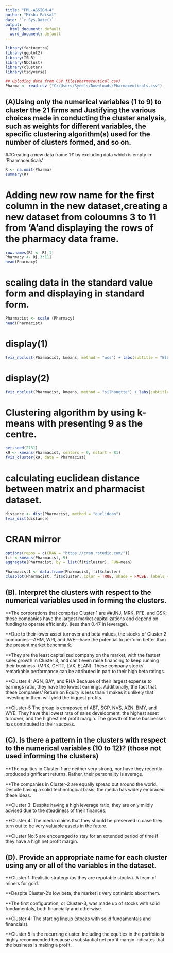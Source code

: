 ---
title: "FML-ASSIGN-4"
author: "Misba Faisal"
date: '`r Sys.Date()`'
output:
  html_document: default
  word_document: default
---

```{R}
library(factoextra)
library(ggplot2) 
library(ISLR) 
library(NbClust) 
library(cluster)
library(tidyverse)
```


```{r}
## Uploding data from CSV file(pharmaceutical.csv)
Pharma <- read.csv ("C:/Users/Syed's/Downloads/Pharmaceuticals.csv")
```

## (A)Using only the numerical variables (1 to 9) to cluster the 21 firms and Justifying the various choices made in conducting the cluster analysis, such as weights for different variables, the specific clustering algorithm(s) used for the number of clusters formed, and so on.

##Creating a new data frame 'R' by excluding data which is empty in 'Pharmaceuticals'


```{r}
R <- na.omit(Pharma) 
summary(R)
```
# Adding new row name for the first column in the new dataset,creating a new dataset from coloumns 3 to 11 from 'A'and displaying the rows of the pharmacy data frame.
```{r}
row.names(R) <- R[,1]
Pharmacy <- R[,3:11]
head(Pharmacy)
```
# scaling data in the standard value form and displaying in standard form.
```{r}
Pharmacist <- scale (Pharmacy)
head(Pharmacist)

```
# display(1)
```{r}
fviz_nbclust(Pharmacist, kmeans, method = "wss") + labs(subtitle = "Elbow Method")
```

# display(2)

```{r}
fviz_nbclust(Pharmacist, kmeans, method = "silhouette") + labs(subtitle = "silhouette Method")
```

# Clustering algorithm by using k-means with presenting 9 as the centre.

```{r}
set.seed(2731)
k9 <- kmeans(Pharmacist, centers = 9, nstart = 81)
fviz_cluster(k9, data = Pharmacist)
```
# calculating euclidean distance between matrix and pharmacist dataset.
```{r}
distance <- dist(Pharmacist, method = "euclidean") 
fviz_dist(distance)
```
# CRAN mirror
```{r}
options(repos = c(CRAN = "https://cran.rstudio.com/"))
fit <-kmeans(Pharmacist, 9) 
aggregate(Pharmacist, by = list(fit$cluster), FUN=mean)
```
```{r}
Pharmacist1 <- data.frame(Pharmacist, fit$cluster) 
clusplot(Pharmacist, fit$cluster, color = TRUE, shade = FALSE, labels = 2, lines = 0)
```
## (B). Interpret the clusters with respect to the numerical variables used in forming the clusters.
**The corporations that comprise Cluster 1 are ##JNJ, MRK, PFE, and GSK; these companies have the largest market capitalizations and depend on funding to operate efficiently. (less than 0.47 in leverage).

**Due to their lower asset turnover and beta values, the stocks of Cluster 2 companies—AHM, WPI, and AVE—have the potential to perform better than the present market benchmark.

**They are the least capitalized company on the market, with the fastest sales growth in Cluster 3, and can't even raise financing to keep running their business. (MRX, CHTT, LVX, ELAN). These company stocks' remarkable performance can be attributed in part to their high beta ratings.

**Cluster 4: AGN, BAY, and RHA Because of their largest expense to earnings ratio, they have the lowest earnings. Additionally, the fact that these companies' Return on Equity is less than 1 makes it unlikely that investing in them will yield the biggest profits.

**Cluster-5 The group is composed of ABT, SGP, NVS, AZN, BMY, and WYE. They have the lowest rate of sales development, the highest asset turnover, and the highest net profit margin. The growth of these businesses has contributed to their success.


## (C). Is there a pattern in the clusters with respect to the numerical variables (10 to 12)? (those not used informing the clusters)

**The equities in Cluster-1 are neither very strong, nor have they recently produced significant returns. Rather, their personality is average.

**The companies in Cluster-2 are equally spread out around the world. Despite having a solid technological basis, the media has widely embraced these ideas.

**Cluster 3: Despite having a high leverage ratio, they are only mildly advised due to the steadiness of their finances.

**Cluster 4: The media claims that they should be preserved in case they turn out to be very valuable assets in the future.

**Cluster No:5 are encouraged to stay for an extended period of time if they have a high net profit margin.

## (D). Provide an appropriate name for each cluster using any or all of the variables in the dataset.

**Cluster 1: Realistic strategy (as they are reputable stocks). A team of miners for gold.

**Despite Cluster-2's low beta, the market is very optimistic about them.

**The first configuration, or Cluster-3, was made up of stocks with solid fundamentals, both financially and otherwise.

**Cluster 4: The starting lineup (stocks with solid fundamentals and financials).

**Cluster 5 is the recurring cluster. Including the equities in the portfolio is highly recommended because a substantial net profit margin indicates that the business is making a profit.













